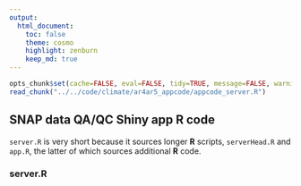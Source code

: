 ```yaml
---
output:
  html_document:
    toc: false
    theme: cosmo
    highlight: zenburn
    keep_md: true
---
```


```r
opts_chunk$set(cache=FALSE, eval=FALSE, tidy=TRUE, message=FALSE, warning=FALSE)
read_chunk("../../code/climate/ar4ar5_appcode/appcode_server.R")
```

##
##
## SNAP data QA/QC Shiny app R code

`server.R` is very short because it sources longer **R** scripts, `serverHead.R` and `app.R`, the latter of which sources additional **R** code.

### server.R

```r
```
